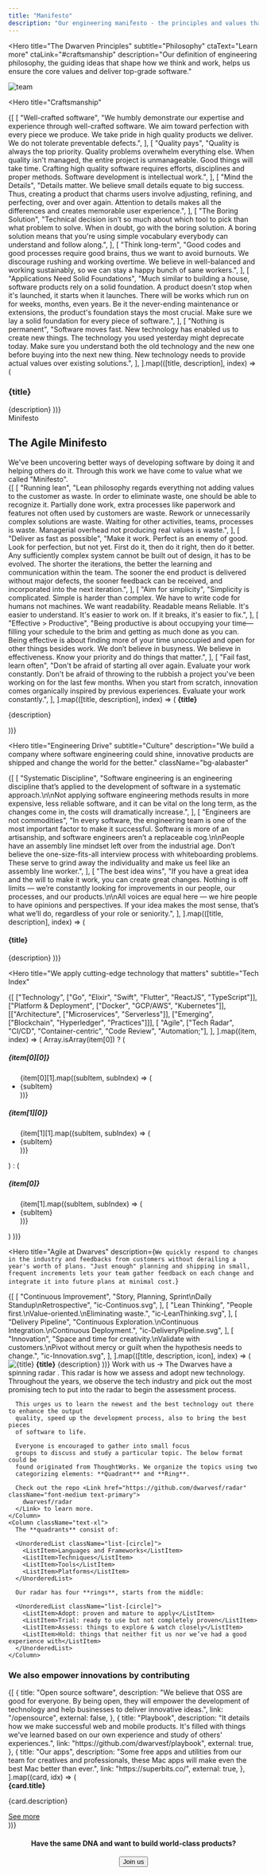```yaml
---
title: "Manifesto"
description: "Our engineering manifesto - the principles and values that guide our approach to building software"
---
```


<Hero
  title="The Dwarven Principles"
  subtitle="Philosophy"
  ctaText="Learn more"
  ctaLink="#craftsmanship"
  description="Our definition of engineering philosophy, the guiding ideas that shape how we think
  and work, helps us ensure the core values and deliver top-grade software."
>
  <Image
    src="/images/manifesto/team.png"
    alt="team"
    containerClassName="mt-32"
  />
</Hero>

<Hero
  title="Craftsmanship"
>
  <Stack className="gap-20 mt-24">
    {[
      [
        "Well-crafted software",
        "We humbly demonstrate our expertise and experience through well-crafted software. We aim toward perfection with every piece we produce. We take pride in high quality products we deliver. We do not tolerate preventable defects.",
      ],
      [
        "Quality pays",
        "Quality is always the top priority. Quality problems overwhelm everything else. When quality isn't managed, the entire project is unmanageable. Good things will take time. Crafting high quality software requires efforts, disciplines and proper methods. Software development is intellectual work.",
      ],
      [
        "Mind the Details",
        "Details matter. We believe small details equate to big success. Thus, creating a product that charms users involve adjusting, refining, and perfecting, over and over again. Attention to details makes all the differences and creates memorable user experience.",
      ],
      [
        "The Boring Solution",
        "Technical decision isn’t so much about which tool to pick than what problem to solve. When in doubt, go with the boring solution. A boring solution means that you're using simple vocabulary everybody can understand and follow along.",
      ],
      [
        "Think long-term",
        "Good codes and good processes require good brains, thus we want to avoid burnouts. We discourage rushing and working overtime. We believe in well-balanced and working sustainably, so we can stay a happy bunch of sane workers.",
      ],
      [
        "Applications Need Solid Foundations",
        "Much similar to building a house, software products rely on a solid foundation. A product doesn't stop when it's launched, it starts when it launches. There will be works which run on for weeks, months, even years. Be it the never-ending maintenance or extensions, the product's foundation stays the most crucial. Make sure we lay a solid foundation for every piece of software.",
      ],
      [
        "Nothing is permanent",
        "Software moves fast. New technology has enabled us to create new things. The technology you used yesterday might deprecate today. Make sure you understand both the old technology and the new one before buying into the next new thing. New technology needs to provide actual values over existing solutions.",
      ],
    ].map(([title, description], index) => (
      <Flex
        key={index}
        className="flex-col md:flex-row gap-4"
      >
        <H3 className="col w-full md:w-5/12 lg:w-1/3 mb-6 md:mb-0">{title}</H3>
        <Paragraph className="col w-full md:w-7/12 text-xl leading-loose">{description}</Paragraph>
      </Flex>
    ))}
  </Stack>
</Hero>

<Section className="bg-alabaster">
  <Flex className="mt-24 flex-col sm:flex-row flex-wrap sm:flex-nowrap">
    <div className="col w-full md:w-5/12 lg:w-1/3 mb-16 md:mb-0">
      <Paragraph className="text-muted-foreground text-md mb-4 font-bold uppercase">
        Minifesto
      </Paragraph>
      <H1 className="text-foreground mb-6 leading-tight whitespace-pre-line">
        The Agile Minifesto
      </H1>
      <Paragraph className="text-foreground mb-8 text-xl whitespace-pre-line">
        We've been uncovering better ways of developing software by doing it and helping others do it. Through this work we have come to value what we called "Minifesto".
      </Paragraph>
    </div>
    <Stack className="col w-full md:w-7/12">
      <Stack className="gap-12">
      {[
        [
          "Running lean",
          "Lean philosophy regards everything not adding values to the customer as waste. In order to eliminate waste, one should be able to recognize it. Partially done work, extra processes like paperwork and features not often used by customers are waste. Rework or unnecessarily complex solutions are waste. Waiting for other activities, teams, processes is waste. Managerial overhead not producing real values is waste.",
        ],
        [
          "Deliver as fast as possible",
          "Make it work. Perfect is an enemy of good. Look for perfection, but not yet. First do it, then do it right, then do it better. Any sufficiently complex system cannot be built out of design, it has to be evolved. The shorter the iterations, the better the learning and communication within the team. The sooner the end product is delivered without major defects, the sooner feedback can be received, and incorporated into the next iteration.",
        ],
        [
          "Aim for simplicity",
          "Simplicity is complicated. Simple is harder than complex. We have to write code for humans not machines. We want readability. Readable means Reliable. It's easier to understand. It's easier to work on. If it breaks, it's easier to fix.",
        ],
        [
          "Effective > Productive",
          "Being productive is about occupying your time—filling your schedule to the brim and getting as much done as you can. Being effective is about finding more of your time unoccupied and open for other things besides work. We don’t believe in busyness. We believe in effectiveness. Know your priority and do things that matter.",
        ],
        [
          "Fail fast, learn often",
          "Don't be afraid of starting all over again. Evaluate your work constantly. Don't be afraid of throwing to the rubbish a project you've been working on for the last few months. When you start from scratch, innovation comes organically inspired by previous experiences. Evaluate your work constantly.",
        ],
      ].map(([title, description], index) => (
        <Flex
          key={index}
          className="flex-col gap-0"
        >
          <strong className="block font-semibold text-2xl mb-4 text-primary">{title}</strong>
          <p className="text-lg leading-loose">{description}</p>
        </Flex>
      ))}
      </Stack>
    </Stack>
  </Flex>
</Section>

<Hero
  title="Engineering Drive"
  subtitle="Culture"
  description="We build a company where software engineering could shine, innovative
  products are shipped and change the world for the better."
  className="bg-alabaster"
>
  <HStack className="flex-wrap mt-20 gap-10">
    {[
      [
        "Systematic Discipline",
        "Software engineering is an engineering discipline that’s applied to the development of software in a systematic approach.\n\nNot applying software engineering methods results in more expensive, less reliable software, and it can be vital on the long term, as the changes come in, the costs will dramatically increase.",
      ],
      [
        "Engineers are not commodities",
        "In every software, the engineering team is one of the most important factor to make it successful. Software is more of an artisanship, and software engineers aren’t a replaceable cog.\n\nPeople have an assembly line mindset left over from the industrial age. Don’t believe the one-size-fits-all interview process with whiteboarding problems. These serve to grind away the individuality and make us feel like an assembly line worker.",
      ],
      [
        "The best idea wins",
        "If you have a great idea and the will to make it work, you can create great changes. Nothing is off limits — we’re constantly looking for improvements in our people, our processes, and our products.\n\nAll voices are equal here — we hire people to have opinions and perspectives. If your idea makes the most sense, that’s what we’ll do, regardless of your role or seniority.",
      ],
    ].map(([title, description], index) => (
      <Flex
        key={index}
        className="flex-col w-full min-w-[340px] md:w-1/2 lg:w-1/3 bg-[#e7e7e7] p-10 text-[#4b4b5b]"
      >
        <H4>{title}</H4>
        <Paragraph className="whitespace-pre-line">{description}</Paragraph>
      </Flex>
    ))}
      </HStack>
</Hero>

<Hero
  title="We apply cutting-edge technology
  that matters"
  subtitle="Tech Index"
>
  <Container className="grid grid-cols-2 md:grid-cols-4 gap-8 w-full max-w-none">
    {[
      ["Technology", ["Go", "Elixir", "Swift", "Flutter", "ReactJS", "TypeScript"]],
      ["Platform & Deployment", ["Docker", "GCP/AWS", "Kubernetes"]],
      [["Architecture", ["Microservices", "Serverless"]], ["Emerging", ["Blockchain", "Hyperledger", "Practices"]]],
      [
        "Agile",
        ["Tech Radar", "CI/CD", "Container-centric", "Code Review", "Automation;"],
      ],
        ].map((item, index) => (
      Array.isArray(item[0]) ? (
        <Column
          key={index}
          className="flex-col gap-4 mb-12"
        >
          <H5>{item[0][0]}</H5>
          <ul className="list-none">
            {item[0][1].map((subItem, subIndex) => (
              <li key={subIndex} className="text-lg leading-loose">{subItem}</li>
            ))}
          </ul>
          <H5>{item[1][0]}</H5>
          <ul className="list-none">
            {item[1][1].map((subItem, subIndex) => (
              <li key={subIndex} className="text-lg leading-loose">{subItem}</li>
            ))}
          </ul>
        </Column>
      ) : (
        <Column
          key={index}
          className="flex-col gap-4 mb-12"
        >
          <H5>{item[0]}</H5>
          <ul className="list-none">
            {item[1].map((subItem, subIndex) => (
              <li key={subIndex} className="text-lg leading-loose">{subItem}</li>
            ))}
          </ul>
        </Column>
      )
    ))}
  </Container>
</Hero>

<Hero
  title="Agile at Dwarves"
  description={`We quickly respond to changes in the industry and feedbacks from customers
  without derailing a year's worth of plans. "Just enough" planning and shipping in
  small, frequent increments lets your team gather feedback on each change and
  integrate it into future plans at minimal cost.`}
>
  <Container className="md:flex max-w-none gap-1 pt-8 pb-16">
    {[
      [
        "Continuous Improvement",
        "Story, Planning, Sprint\nDaily Standup\nRetrospective",
        "ic-Continuos.svg",
      ],
      [
        "Lean Thinking",
        "People first.\nValue-oriented.\nEliminating waste.",
        "ic-LeanThinking.svg",
      ],
      [
        "Delivery Pipeline",
        "Continuous Exploration.\nContinuous Integration.\nContinuous Deployment.",
        "ic-DeliveryPipeline.svg",
      ],
      [
        "Innovation",
        "Space and time for creativity.\nValidate with customers.\nPivot without mercy or guilt when the hypothesis needs to change.",
        "ic-Innovation.svg",
      ],
    ].map(([title, description, icon], index) => (
      <Flex
        key={index}
        className="md:w-1/4 bg-alabaster px-12 py-10 border border-solid border-white flex-col items-center gap-0"
      >
        <Image
          src={`./svg/${icon}`}
          alt={title}
          className="mb-4 h-12"
        />
        <strong className="text-center mb-4 block text-xl font-semibold leading-tight">{title}</strong>
        <Paragraph className="text-center text-md whitespace-pre-line leading-loose">{description}</Paragraph>
      </Flex>
    ))}
  </Container>
  <Link href="/contact" className="text-xl font-medium text-primary">Work with us →</Link>
</Hero>

<Hero title="Tech Radar">
  <Flex className="flex-row flex flex-wrap xl:flex-nowrap justify-between gap-4">
    <Column className="flex-none text-xl mb-4 xl:mb-0 max-w-[35em] leading-loose">
      The Dwarves have a <Link href="/radar" className="font-medium text-primary">
        spinning radar
      </Link>. This radar is how we assess and adopt new technology. Throughout the
      years, we observe the tech industry and pick out the most promising tech
      to put into the radar to begin the assessment process.
      
      This urges us to learn the newest and the best technology out there to enhance the output
      quality, speed up the development process, also to bring the best pieces
      of software to life.
      
      Everyone is encouraged to gather into small focus
      groups to discuss and study a particular topic. The below format could be
      found originated from ThoughtWorks. We organize the topics using two
      categorizing elements: **Quadrant** and **Ring**.
      
      Check out the repo <Link href="https://github.com/dwarvesf/radar" className="font-medium text-primary">
        dwarvesf/radar
      </Link> to learn more.
    </Column>
    <Column className="text-xl">
      The **quadrants** consist of:

      <UnorderedList className="list-[circle]">
        <ListItem>Languages and Frameworks</ListItem>
        <ListItem>Techniques</ListItem>
        <ListItem>Tools</ListItem>
        <ListItem>Platforms</ListItem>
      </UnorderedList>

      Our radar has four **rings**, starts from the middle:

      <UnorderedList className="list-[circle]">
        <ListItem>Adopt: proven and mature to apply</ListItem>
        <ListItem>Trial: ready to use but not completely proven</ListItem>
        <ListItem>Assess: things to explore & watch closely</ListItem>
        <ListItem>Hold: things that neither fit us nor we’ve had a good experience with</ListItem>
      </UnorderedList>
    </Column>
  </Flex>
</Hero>

<Section className="bg-[#1e1e1e] text-white py-30 mt-20">
  <Container className="max-w-none">
    <h3 className="block text-center text-3xl font-semibold mb-20">
      We also empower innovations by contributing
    </h3>
    <Flex className="flex-row flex flex-wrap gap-8 lg:flex-nowrap">
      {[
        {
          title: "Open source software",
          description:
            "We believe that OSS are good for everyone. By being open, they will empower the development of technology and help businesses to deliver innovative ideas.",
          link: "/opensource",
          external: false,
        },
        {
          title: "Playbook",
          description:
            "It details how we make successful web and mobile products. It's filled with things we've learned based on our own experience and study of others' experiences.",
          link: "https://github.com/dwarvesf/playbook",
          external: true,
        },
        {
          title: "Our apps",
          description:
            "Some free apps and utilities from our team for creatives and professionals, these Mac apps will make even the best Mac better than ever.",
          link: "https://superbits.co/",
          external: true,
        },
      ].map((card, idx) => (
        <Flex key={idx} className="gap-2 w-full md:w-1/2 lg:w-1/3 mb-10 lg:mb-0">
          <div className="flex flex-col justify-between text-center px-16 py-8 md:px-10 h-full bg-[hsla(0,0%,95.3%,.05)] border border-[#474b59]">
            <div>
              <strong className="block w-full uppercase text-base font-semibold mb-4">
                {card.title}
              </strong>
              <p className="text-base opacity-75">{card.description}</p>
            </div>
            <div className="mt-8 w-full text-center">
              <a
                href={card.link}
                className="inline-block text-primary text-xl font-medium"
                {...(card.external
                  ? { target: "_blank", rel: "noopener noreferrer" }
                  : {})}
              >
                <span>See more</span>
              </a>
            </div>
          </div>
        </Flex>
      ))}
    </Flex>
  </Container>
</Section>

<Section className="bg-alabaster">
  <Center className="max-w-none flex-col gap-4 py-8">
    <H4 className="text-center whitespace-pre-line">
      Have the same DNA and want to build world-class
      products?
    </H4>
    <Button href="https://dwarves.careers" variant="primary" className="mx-auto" target="_blank" rel="noopener noreferrer">
      Join us
    </Button>
  </Center>
</Section>
